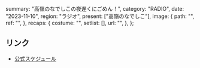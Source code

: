   summary: "高嶺のなでしこの夜遅くにごめん！",
  category: "RADIO",
  date: "2023-11-10",
  region: "ラジオ",
  present: ["高嶺のなでしこ"],
  image: {
    path: "",
    ref: "",
  },
  recaps: {
    costume: "",
    setlist: [],
    url: "",
  },
};

## リンク

- [公式スケジュール](https://takanenonadeshiko.jp/?p=1009)
